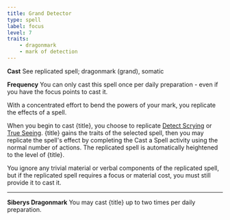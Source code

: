 ```yaml
---
title: Grand Detector
type: spell
label: focus
level: 7
traits:
    - dragonmark
    - mark of detection
---
```


**Cast** See replicated spell; dragonmark (grand), somatic

**Frequency** You can only cast this spell once per daily preparation - even if you have the focus points to cast it.

With a concentrated effort to bend the powers of your mark, you replicate the effects of a spell.

When you begin to cast {title}, you choose to replicate [Detect Scrying](https://2e.aonprd.com/Spells.aspx?ID=68) or [True Seeing](https://2e.aonprd.com/Spells.aspx?ID=344). {title} gains the traits of the selected spell, then you may replicate the spell's effect by completing the Cast a Spell activity using the normal number of actions. The replicated spell is automatically heightened to the level of {title}.

You ignore any trivial material or verbal components of the replicated spell, but if the replicated spell requires a focus or material cost, you must still provide it to cast it.

---

**Siberys Dragonmark** You may cast {title} up to two times per daily preparation.
